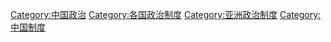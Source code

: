 [[Category:中国政治|Category:中国政治]]
[[Category:各国政治制度|Category:各国政治制度]]
[[Category:亚洲政治制度|Category:亚洲政治制度]]
[[Category:中国制度|Category:中国制度]]